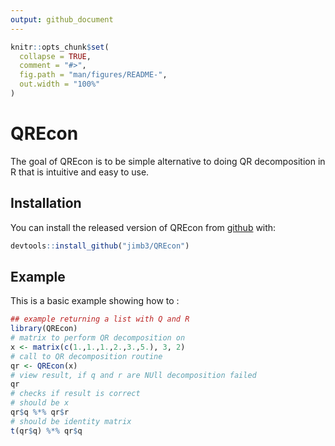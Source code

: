 ```yaml
---
output: github_document
---
```


<!-- README.md is generated from README.Rmd. Please edit that file -->

```r
knitr::opts_chunk$set(
  collapse = TRUE,
  comment = "#>",
  fig.path = "man/figures/README-",
  out.width = "100%"
)
```
# QREcon

The goal of QREcon is to be simple alternative to doing QR decomposition in R that is
intuitive and easy to use.

## Installation

You can install the released version of QREcon from [github](https://github.com) with:

``` r
devtools::install_github("jimb3/QREcon")
```

## Example

This is a basic example showing how to :

```r
## example returning a list with Q and R
library(QREcon)
# matrix to perform QR decomposition on
x <- matrix(c(1.,1.,1.,2.,3.,5.), 3, 2)
# call to QR decomposition routine
qr <- QREcon(x)
# view result, if q and r are NUll decomposition failed
qr
# checks if result is correct
# should be x
qr$q %*% qr$r
# should be identity matrix
t(qr$q) %*% qr$q
```

